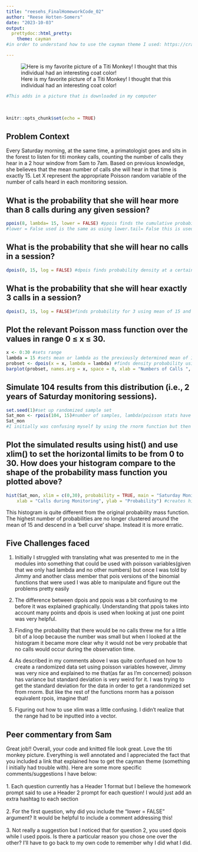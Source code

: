 ```yaml
---
title: "reesehs_FinalHomeworkCode_02"
author: "Reese Hotten-Somers"
date: "2023-10-03"
output: 
  prettydoc::html_pretty:
    theme: cayman
#in order to understand how to use the cayman theme I used: https://cran.r-project.org/web/packages/prettydoc/vignettes/cayman.html

---
```


![Here is my favorite picture of a Titi Monkey! I thought that this individual had an interesting coat color!](Titi Monkey.jpeg) 
```r
#This adds in a picture that is downloaded in my computer
```

<br>

```r
knitr::opts_chunk$set(echo = TRUE)
```


## Problem Context

Every Saturday morning, at the same time, a primatologist goes and sits in the forest to listen for titi monkey calls, counting the number of calls they hear in a 2 hour window from 5am to 7am. Based on previous knowledge, she believes that the mean number of calls she will hear in that time is exactly 15. Let X represent the appropriate Poisson random variable of the number of calls heard in each monitoring session.



## What is the probability that she will hear more than 8 calls during any given session?
```r
ppois(8, lambda= 15, lower = FALSE) #ppois finds the cumulative probability so it is used in this context because more than one probability point is need. 
#lower = False used is the same as using lower.tail= False this is used becuase we want probability of MORE THAN 8(so basically 9 or higher)

```

## What is the probability that she will hear no calls in a session?
```r
dpois(0, 15, log = FALSE) #dpois finds probability density at a certain point(thus why I used it instead of ppois) thus it was used to calculate the probability at 0 calls, this is also not in log for(hence log = FALSE), mean/lambda = 1
```

## What is the probability that she will hear exactly 3 calls in a session?
```r
dpois(3, 15, log = FALSE)#finds probability for 3 using mean of 15 and not given as log(if unclear why dpois was used, look at previous question's answer)
```

## Plot the relevant Poisson mass function over the values in range 0 ≤ x ≤ 30.
```r
x <- 0:30 #sets range
lambda = 15 #sets mean or lambda as the previously determined mean of 15 
probset <- dpois(x = x, lambda = lambda) #finds density probability using range and mean and assigns it to variable probset
barplot(probset, names.arg = x, space = 0, xlab = "Numbers of Calls ", ylab = "Pr(X = x)", main = "Probability Mass Function") #plots probability mass function of the poisson distribution using the mean/lambda and range
```

## Simulate 104 results from this distribution (i.e., 2 years of Saturday monitoring sessions).
```r
set.seed(1)#set up randomized sample set
Sat_mon <- rpois(104, 15)#number of samples, lambda(poisson stats have weird SDs so they don't include it in the ) and generates random numbers given the deviation
Sat_mon
#I initially was confusing myself by using the rnorm function but then I was asking Jimmy about what the standard deviation value would be for a poisson variable and he let me know that I should really be using rpois instead since the dataset is using poisson functions/data. So big thanks you to Jimmy!!
```

## Plot the simulated results using hist() and use xlim() to set the horizontal limits to be from 0 to 30. How does your histogram compare to the shape of the probability mass function you plotted above?
```r
hist(Sat_mon, xlim = c(0,30), probability = TRUE, main = "Saturday Monitoring Calls Over 2 Years",
    xlab = "Calls during Monitoring", ylab = "Probability") #creates histogram using randomized data from above question(Sat_Mon variable) and plots the probability of each value occurring. Graph has horizontal limits of 0-> 30(xlim is assigned to the range vector)
```

This histogram is quite different from the original probability mass function. The highest number of probabilities are no longer clustered around the mean of 15 and descend in a 'bell curve' shape. Instead it is more erratic. 

## Five Challenges faced

1. Initially I struggled with translating what was presented to me in the modules into something that could be used with poisson variables(given that we only had lambda and no other numbers) but once I was told by Jimmy and another class member that pois versions of the binomial functions that were used I was able to manipulate and figure out the problems pretty easily

2. The difference between dpois and ppois was a bit confusing to me before it was explained graphically. Understanding that ppois takes into account many points and dpois is used when looking at just one point was very helpful.

3. Finding the probability that there would be no calls threw me for a little bit of a loop because the number was small but when I looked at the histogram it became more clear why it would not be very probable that no calls would occur during the observation time. 

4. As described in my comments above I was quite confused on how to create a randomized data set using poisson variables however, Jimmy was very nice and explained to me that(as far as I'm concerned) poisson has variance but standard deviation is very weird for it. I was trying to get the standard deviation for the data in order to get a randonmized set from rnorm. But like the rest of the functions rnorm has a poisson equivalent rpois, imagine that!

5. Figuring out how to use xlim was a little confusing. I didn't realize that the range had to be inputted into a vector. 

## Peer commentary from Sam
Great job!! Overall, your code and knitted file look great. Love the titi monkey picture. Everything is well annotated and I appreciated the fact that you included a link that explained how to get the cayman theme (something I initially had trouble with). Here are some more specific comments/suggestions I have below: <br><br>
1. Each question currently has a Header 1 format but I believe the homework prompt said to use a Header 2 prompt for each question! I would just add an extra hashtag to each section <br><br>
2. For the first question, why did you include the "lower = FALSE" argument? It would be helpful to include a comment addressing this! <br><br>
3. Not really a suggestion but I noticed that for question 2, you used dpois while I used ppois. Is there a particular reason you chose one over the other? I'll have to go back to my own code to remember why I did what I did.
